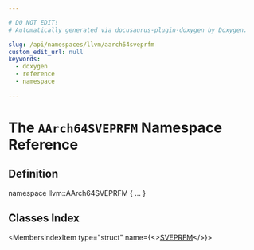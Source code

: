 ```yaml
---

# DO NOT EDIT!
# Automatically generated via docusaurus-plugin-doxygen by Doxygen.

slug: /api/namespaces/llvm/aarch64sveprfm
custom_edit_url: null
keywords:
  - doxygen
  - reference
  - namespace

---
```





# The `AArch64SVEPRFM` Namespace Reference

<DoxygenPage pluginConfig={pluginConfig}>



## Definition

<CodeBlock>namespace llvm::AArch64SVEPRFM &#123; ... &#125;</CodeBlock>

## Classes Index

<MembersIndex>

<MembersIndexItem
  type="struct"
  name={<><a href="/docs/api/structs/llvm/aarch64sveprfm/sveprfm">SVEPRFM</a></>}>
</MembersIndexItem>

</MembersIndex>


</DoxygenPage>
